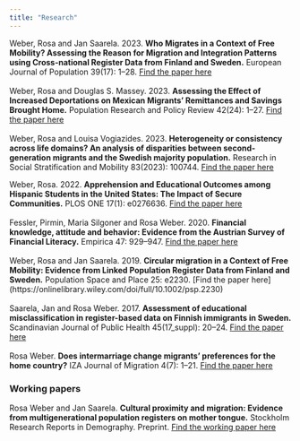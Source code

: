 ```yaml
---
title: "Research"
---
```


Weber, Rosa and Jan Saarela. 2023. **Who Migrates in a Context of Free Mobility? Assessing the Reason for Migration and Integration Patterns using Cross-national Register Data from Finland and Sweden.** European Journal of Population 39(17): 1–28. [Find the paper here](https://link.springer.com/article/10.1007/s10680-023-09667-2) \
\
Weber, Rosa and Douglas S. Massey. 2023. **Assessing the Effect of Increased Deportations on Mexican Migrants’ Remittances and Savings Brought Home.** Population Research and Policy Review 42(24): 1–27. [Find the paper here](https://link.springer.com/article/10.1007/s11113-023-09772-4) \
\
Weber, Rosa and Louisa Vogiazides. 2023. **Heterogeneity or consistency across life domains? An analysis of disparities between second-generation migrants and the Swedish majority population.**  Research in Social Stratification and Mobility 83(2023): 100744. [Find the paper here](https://www.sciencedirect.com/science/article/pii/S0276562422000713) \

Weber, Rosa. 2022. **Apprehension and Educational Outcomes among Hispanic Students in the United States: The Impact of Secure Communities.** PLOS ONE 17(1): e0276636. [Find the paper here](https://journals.plos.org/plosone/article?id=10.1371/journal.pone.0276636) \
\
Fessler, Pirmin, Maria Silgoner and Rosa Weber. 2020. **Financial knowledge, attitude and behavior: Evidence from the Austrian Survey of Financial Literacy.** Empirica 47: 929–947. [Find the paper here](https://link.springer.com/article/10.1007/s10663-019-09465-2) \
\
Weber, Rosa and Jan Saarela. 2019. **Circular migration in a Context of Free Mobility: Evidence from Linked Population Register Data from Finland and Sweden.** Population Space and Place 25: e2230. [Find the paper here] (https://onlinelibrary.wiley.com/doi/full/10.1002/psp.2230)\
\
Saarela, Jan and Rosa Weber. 2017. **Assessment of educational misclassification in register-based data on Finnish immigrants in Sweden.** Scandinavian Journal of Public Health 45(17_suppl): 20–24. [Find the paper here](https://journals.sagepub.com/doi/10.1177/1457496917702322)\
\
Rosa Weber. **Does intermarriage change migrants’ preferences for the home country?** IZA Journal of Migration 4(7): 1–21. [Find the paper here](https://izajodm.springeropen.com/articles/10.1186/s40176-015-0032-0) \

### Working papers

Rosa Weber and Jan Saarela. **Cultural proximity and migration: Evidence from multigenerational population registers on mother tongue.** Stockholm Research Reports in Demography. Preprint. [Find the working paper here](https://su.figshare.com/articles/preprint/Cultural_proximity_and_migration_Evidence_from_multigenerational_population_registers_on_mother_tongue/24118659)
